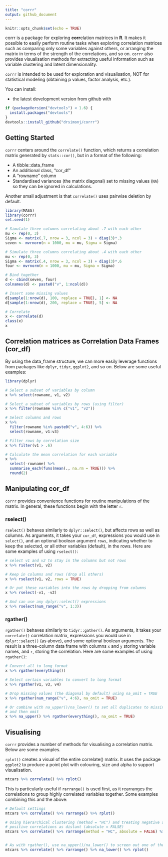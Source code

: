 ```yaml
---
title: "corrr"
output: github_document
---
```


```r
knitr::opts_chunk$set(echo = TRUE)
```

corrr is a package for exploring **corr**elation matrices in **R**. It makes it possible to easily perform routine tasks when exploring correlation matrices such as comparing only some variables against others, or arranging the matrix in terms of the strength of the correlations, and so on. `corrr` also provides visualisation methods for extracting useful information such as variable clustering and latent dimensionality.

`corrr` is intended to be used for exploration and visualisation, NOT for statistical modeling (obtaining p values, factor analysis, etc.).

You can install:

- the latest development version from github with

```r
if (packageVersion("devtools") < 1.6) {
  install.packages("devtools")
}
devtools::install_github("drsimonj/corrr")
```

## Getting Started

`corrr` centers around the `correlate()` function, which returns a correlation matrix generated by `stats::cor()`, but in a  format of the following:

- A tibble::data_frame
- An additional class, "cor_df"
- A "rowname" column
- Standardised variances (the matrix diagonal) set to missing values (`NA`) so they can be ignored in calculations.

Another small adjustment is that `correlate()` uses pairwise deletion by default.

```r
library(MASS)
library(corrr)
set.seed(1)

# Simulate three columns correlating about .7 with each other
mu <- rep(0, 3)
Sigma <- matrix(.7, nrow = 3, ncol = 3) + diag(3)*.3
seven <- mvrnorm(n = 1000, mu = mu, Sigma = Sigma)

# Simulate three columns correlating about .4 with each other
mu <- rep(0, 3)
Sigma <- matrix(.4, nrow = 3, ncol = 3) + diag(3)*.6
four <- mvrnorm(n = 1000, mu = mu, Sigma = Sigma)

# Bind together
d <- cbind(seven, four)
colnames(d) <- paste0("v", 1:ncol(d))

# Insert some missing values
d[sample(1:nrow(d), 100, replace = TRUE), 1] <- NA
d[sample(1:nrow(d), 200, replace = TRUE), 5] <- NA

# Correlate
x <- correlate(d)
class(x)
x
```

## Correlation matrices as Correlation Data Frames (cor_df)

By using the data_frame structure, we can more easily leverage functions from packages like `dplyr`, `tidyr`, `ggplot2`, and so on. Below are some useful examples:

```r
library(dplyr)

# Select a subset of variables by column
x %>% select(rowname, v1, v2)

# Select a subset of variables by rows (using filter)
x %>% filter(rowname %in% c("v1", "v2"))

# Select columns and rows
x %>%
  filter(rowname %in% paste0("v", 4:6)) %>%
  select(rowname, v1:v3)

# Filter rows by correlation size
x %>% filter(v1 > .6)

# Calculate the mean correlation for each variable
x %>%
  select(-rowname) %>%
  summarise_each(funs(mean(., na.rm = TRUE))) %>%
  round(2)

```

## Manipulating cor_df

`corrr` provides convenience functions for routine manipulations of the matrix. In general, these functions begin with the letter `r`.

### rselect()

`rselect()` behaves similarly to `dplyr::select()`, but affects rows as well as columns. As arguments, it takes your `cor_df`, expressions you would use in `select()`, and an optional boolean argument `rows`, indicating whether to keep the selected, or all other variables (default), in the rows. Here are some examples of using `rselect()`:

```r
# select v1 and v2 to stay in the columns but not rows
x %>% rselect(v1, v2)

# Keep in columns and rows (drop all others)
x %>% rselect(v1, v2, rows = TRUE)

# Or put these variables into the rows by dropping from columns
x %>% rselect(-v1, -v2)

# And can use any dplyr::select() expressions
x %>% rselect(num_range("v", 1:3))
```

### rgather()

`rgather()` behaves similarly to `tidyr::gather()`. As arguments, it takes your `correlate()` correlation matrix, expressions you would use in `dplyr::select()` (as above), and some optional boolean arguments. The result is a three-column data frame with columns `x` and `y` storing variable names, and `r`, storing the correlation. Here are some examples of using `rgather()`:

```r
# Convert all to long format
x %>% rgather(everything())

# Select certain variables to convert to long format
x %>% rgather(v1, v3, v4)

# Drop missing values (the diagonal by default) using na_omit = TRUE
x %>% rgather(num_range("v", 4:6), na_omit = TRUE)

# Or combine with na_upper()/na_lower() to set all duplicates to missing first
# and then omit
x %>% na_upper() %>% rgather(everything(), na_omit = TRUE)

```

## Visualising

`corrr` provides a number of methods for visualising a correlation matrix. Below are some examples.

`rplot()` creates a visual of the entire correlate() matrix. It uses the package `ggplot2` to produce a point plot with colouring, size and alpha to support visualisation.

```r
mtcars %>% correlate() %>% rplot()
```

This is particularly useful if `rarrange()` is used first, as it rearranges the correlations to group highly correlated variables together. Some examples combining this and the above:

```r
# Default settings
mtcars %>% correlate() %>% rarrange() %>% rplot()

# Using hierarchical clustering (method = "HC") and treating negative and
# positive correlations as distant (absolute = FALSE)
mtcars %>% correlate() %>% rarrange(method = "HC", absolute = FALSE) %>% rplot()


# As with rgather(), use na_upper()/na_lower() to screen out one of the triangles
mtcars %>% correlate() %>% rarrange() %>% na_lower() %>% rplot()
```

